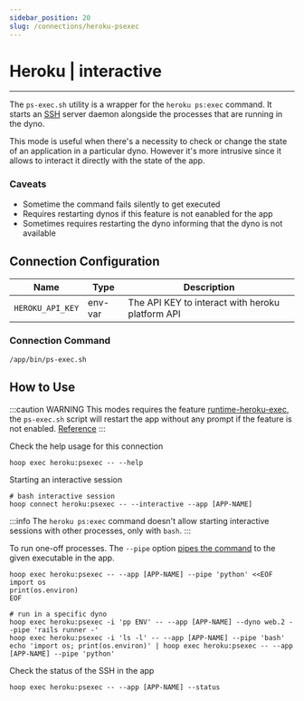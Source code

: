 ```yaml
---
sidebar_position: 20
slug: /connections/heroku-psexec
---
```



# Heroku | interactive

<ConnectOnHoopButton url='https://app.hoop.dev/connections/command-line/new?data=ewogICAgIm5hbWUiOiJteS1oZXJva3UtZXhlYyIsCiAgICAidHlwZSI6ImNvbW1hbmQtbGluZSIsCiAgICAiaWNvbl9uYW1lIjogImhlcm9rdSIsCiAgICAic2VjcmV0IjogewogICAgICAgICJlbnZ2YXI6SEVST0tVX0FQSV9LRVkiOiIiCiAgICB9LAogICAgImNvbW1hbmQiOiBbIi9hcHAvYmluL3BzLWV4ZWMuc2giXQp9' />

---

The `ps-exec.sh` utility is a wrapper for the `heroku ps:exec` command. It starts an [SSH](https://en.wikipedia.org/wiki/Secure_Shell) server daemon alongside the processes that are running in the dyno.

This mode is useful when there's a necessity to check or change the state of an application in a particular dyno. However it's more intrusive since it allows to interact it directly with the state of the app.

### Caveats

- Sometime the command fails silently to get executed
- Requires restarting dynos if this feature is not eanabled for the app
- Sometimes requires restarting the dyno informing that the dyno is not available

## Connection Configuration

| Name             | Type    | Description                                      |
| ---------------- | ------- | ------------------------------------------------ |
| `HEROKU_API_KEY` | env-var | The API KEY to interact with heroku platform API |

### Connection Command

```shell
/app/bin/ps-exec.sh
```

## How to Use

:::caution WARNING
This modes requires the feature [runtime-heroku-exec](https://devcenter.heroku.com/articles/exec), the `ps-exec.sh` script will restart the app without any prompt if the feature is not enabled. [Reference](https://github.com/hoophq/heroku-hoop-agent/blob/main/bin/ps-exec.sh)
:::

Check the help usage for this connection

```shell
hoop exec heroku:psexec -- --help
```

Starting an interactive session

```shell
# bash interactive session
hoop connect heroku:psexec -- --interactive --app [APP-NAME]
```

:::info
The `heroku ps:exec` command doesn't allow starting interactive sessions with other processes, only with `bash`.
:::

To run one-off processes. The `--pipe` option [pipes the command](<https://en.wikipedia.org/wiki/Pipeline_(Unix)>) to the given executable in the app.

```shell
hoop exec heroku:psexec -- --app [APP-NAME] --pipe 'python' <<EOF
import os
print(os.environ)
EOF
```

```shell
# run in a specific dyno
hoop exec heroku:psexec -i 'pp ENV' -- --app [APP-NAME] --dyno web.2 --pipe 'rails runner -'
hoop exec heroku:psexec -i 'ls -l' -- --app [APP-NAME] --pipe 'bash'
echo 'import os; print(os.environ)' | hoop exec heroku:psexec -- --app [APP-NAME] --pipe 'python'
```

Check the status of the SSH in the app

```shell
hoop exec heroku:psexec -- --app [APP-NAME] --status
```
